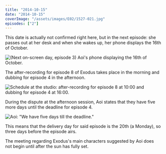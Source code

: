 ```yaml
---
title: "2014-10-15"
date: "2014-10-15"
coverImage: "/assets/images/E02/1527-021.jpg"
episodes: ["2"]
---
```


This date is actually not confirmed right here, but in the next episode: she passes out at her desk and when she wakes up, her phone displays the 16th of October.

![(Next on-screen day, episode 3) Aoi's phone displaying the 16th of October.](/assets/images/E03/1103-303.jpg)

The after-recording for episode 8 of Exodus takes place in the morning and dubbing for episode 4 in the afternoon.

![Schedule at the studio: after-recording for episode 8 at 10:00 and dubbing for episode 4 at 16:00.](/assets/images/E02/0947-755.jpg)

During the dispute at the afternoon session, Aoi states that they have five more days until the deadline for episode 4.

![Aoi: "We have five days till the deadline."](/assets/images/E02/1447-755.jpg)

This means that the delivery day for said episode is the 20th (a Monday), so three days before the episode airs.

The meeting regarding Exodus's main characters suggested by Aoi does not begin until after the sun has fully set.
